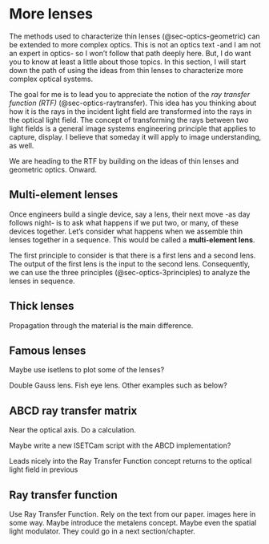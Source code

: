 # More lenses  {#sec-optics-morelenses}
The methods used to characterize thin lenses (@sec-optics-geometric) can be extended to more complex optics. This is not an optics text -and I am not an expert in optics- so I won't follow that path deeply here. But, I do want you to know at least a little about those topics. In this section, I will start down the path of using the ideas from thin lenses to characterize more complex optical systems. 

The goal for me is to lead you to appreciate the notion of the *ray transfer function (RTF)* (@sec-optics-raytransfer). This idea has you thinking about how it is the rays in the incident light field are transformed into the rays in the optical light field. The concept of transforming the rays between two light fields is a general image systems engineering principle that applies to capture, display. I believe that someday it will apply to image understanding, as well. 

We are heading to the RTF by building on the ideas of thin lenses and geometric optics. Onward.

## Multi-element lenses {#sec-optics-multielement}
Once engineers build a single device, say a lens, their next move -as day follows night- is to ask what happens if we put two, or many, of these devices together. Let's consider what happens when we assemble thin lenses together in a sequence. This would be called a **multi-element lens**.

The first principle to consider is that there is a first lens and a second lens.  The output of the first lens is the input to the second lens. Consequently, we can use the three principles (@sec-optics-3principles) to analyze the lenses in sequence.

<!--
Jensen and White has good text on this. I will look for text from other sources, such as Goodman. But there are some simplifications that should be mentioned, including the two focal lengths and two nodal points. Propagation.
-->

## Thick lenses 
Propagation through the material is the main difference.

## Famous lenses {#sec-optics-lenses}

Maybe use isetlens to plot some of the lenses?

Double Gauss lens. Fish eye lens. Other examples such as below?

```{=html}
<!-- 
You're right, the Double Gauss is a classic! Here are some other famous lens designs often encountered in basic optics courses:

* **Cooke Triplet:** A three-element lens system known for its simplicity and good image quality. It's a foundational design that has been modified and adapted in many ways.
* **Tessar:** An evolution of the Cooke Triplet, adding a fourth element to improve performance and correct aberrations. 
* **Petzval Lens:** Historically significant, known for its large aperture but limited field of view. It's still used in some specialized applications. 
* **Biotar:** A fast lens design known for its distinctive rendering characteristics, often used in portrait photography.

These examples represent different approaches to lens design, balancing factors like image quality, size, cost, and complexity. 

Do any of these particularly interest you? I can try to provide more details about their specific features and historical significance.

-->
```

## ABCD ray transfer matrix {#sec-optics-abcd}

Near the optical axis.  Do a calculation.  

Maybe write a new ISETCam script with the ABCD implementation?

Leads nicely into the Ray Transfer Function concept returns to the optical light field in previous

## Ray transfer function {#sec-optics-raytransfer}
Use Ray Transfer Function.  Rely on the text from our paper. images here in some way. Maybe introduce the metalens concept. Maybe even the spatial light modulator. They could go in a next section/chapter.

